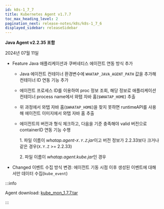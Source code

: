 ```yaml
---
id: k8s-1_7_7
title: Kubernetes Agent v1.7.7
toc_max_heading_level: 2
pagination_next: release-notes/k8s/k8s-1_7_6
displayed_sidebar: releaseSidebar
---
```


**Java Agent v2.2.35 포함**

2024년 07월 11일

- <Status>Feature</Status> Java 애플리케이션과 쿠버네티스 에이전트 연동 방식 추가

  - Java 에이전트 컨테이너 환경변수에 `WHATAP_JAVA_AGENT_PATH` 값을 추가해 컨테이너 ID 연동 기능 추가

  - 에이전트 프로세스 ID를 이용하여 proc 정보 조회, 해당 정보로 애플리케이션 컨테이너 process name에서 와탭 자바 홈(`$WHATAP_HOME`) 추출

  - 위 과정에서 와탭 자바 홈(`$WHATAP_HOME`)을 찾지 못하면 runtimeAPI를 사용해 에이전트 이미지에서 와탭 자바 홈 추출

  - 에이전트의 버전과 형식 체크하고, 다음을 기준 충족해야 valid 버전으로 containerID 연동 기능 수행

    1\. 파일 이름이 *whatap.agent-`X.Y.Z`.jar*이고 버전 정보가 2.2.33보다 크거나 같은 경우(`X.Y.Z` >= 2.2.33)

    2\. 파일 이름이 *whatap.agent.kube.jar*인 경우

- <Status>Changed</Status> 이벤트 수집 방식 변경: 에이전트 기동 시점 이후 생성된 이벤트에 대해서만 데이터 수집(`kube_event`)

:::info

Agent download: [kube_mon_1.7.7.tar](https://repo.whatap.io/docker/kube_mon_1.7.7.tar)

:::